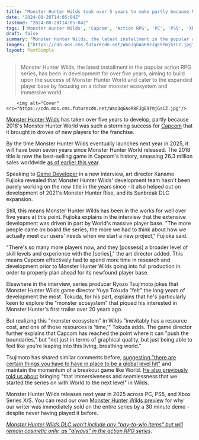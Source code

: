 ```yaml
---
title: "Monster Hunter Wilds took over 5 years to make partly because Monster Hunter World blew up so hard that Capcom had to figure out what all these new fans would want"
date: "2024-08-28T14:05:04Z"
lastmod: "2024-08-28T14:05:04Z"
tags: ['Monster Hunter Wilds', 'Capcom', 'Action RPG', 'PC', 'PS5', 'Xbox Series X/S']
draft: false
summary: "Monster Hunter Wilds, the latest installment in the popular action RPG series, has been in development for over five years, aiming to build upon the success of Monster Hunter World and cater to the expanded player base by focusing on a richer monster ecosystem and immersive world."
images: ["https://cdn.mos.cms.futurecdn.net/Wao3qGAoR8FJgE9YmjGsCZ.jpg"]
layout: PostSimple
---
```

> Monster Hunter Wilds, the latest installment in the popular action RPG series, has been in development for over five years, aiming to build upon the success of Monster Hunter World and cater to the expanded player base by focusing on a richer monster ecosystem and immersive world.


        <img alt="Cover" src="https://cdn.mos.cms.futurecdn.net/Wao3qGAoR8FJgE9YmjGsCZ.jpg"/>
        
[Monster Hunter Wilds](https://www.gamesradar.com/games/monster-hunter/monster-hunter-wilds-guide/) has taken over five years to develop, partly because 2018's Monster Hunter World was such a storming success for [Capcom](https://www.gamesradar.com/tag/capcom/) that it brought in droves of new players for the franchise.

By the time Monster Hunter Wilds eventually launches next year in 2025, it will have been seven years since Monster Hunter World released. The 2018 title is now the best-selling game in Capcom's history, amassing 26.3 million sales worldwide [as of earlier this year](https://www.gamesradar.com/at-25-million-copies-sold-monster-hunter-world-is-so-successful-that-its-responsible-for-over-25-of-the-total-sales-of-the-20-year-old-action-rpg-series/). 

Speaking to [Game Developer](https://www.gamedeveloper.com/production/capcom-s-close-communication-is-key-to-its-sustainability-say-monster-hunter-wilds-devs) in a new interview, art director Kaname Fujioka revealed that Monster Hunter Wilds' development team hasn't been purely working on the new title in the years since - it also helped out on development of 2021's Monster Hunter Rise, and its Sunbreak DLC expansion.

Still, this means Monster Hunter Wilds has been in the works for well over five years at this point. Fujioka explains in the interview that the extensive development was driven in part by World's massive player base. "The more people came on board the series, the more we had to think about how we actually meet our users' needs when we start a new project," Fujioka said.

"There's so many more players now, and they [possess] a broader level of skill levels and experience with the [series]," the art director added. This means Capcom effectively had to spend more time in research and development prior to Monster Hunter Wilds going into full production in order to properly plan ahead for its newfound player base.



Elsewhere in the interview, series producer Ryozo Tsujimoto jokes that Monster Hunter Wilds game director Yuya Tokuda "felt" the long years of development the most. Tokuda, for his part, explains that he's particularly keen to explore the "monster ecosystem" that piqued his interested in Monster Hunter's first trailer over 20 years ago.

But realizing this "monster ecosystem" in Wilds "inevitably has a resource cost, and one of those resources is 'time,'" Tokuda adds. The game director further explains that Capcom has reached the point where it can "push the boundaries," but "not just in terms of graphical quality, but just being able to feel like you're leaping into this living, breathing world."

Tsujimoto has shared similar comments before, [suggesting "there are certain things you have to have in place to be a global level hit"](https://www.gamesradar.com/games/monster-hunter/monster-hunter-world-turned-a-cult-classic-into-a-phenomenon-and-capcom-wants-monster-hunter-wilds-to-go-even-further-beyond-there-are-certain-things-you-have-to-have-in-place-to-be-a-global-level-hit/) and maintain the momentum of a breakout game like World. [He also previously told us about](https://www.gamesradar.com/games/monster-hunter/monster-hunter-wilds-interview/) bringing "that immersiveness and seamlessness that we started the series on with World to the next level" in Wilds. 

Monster Hunter Wilds releases next year in 2025 across PC, PS5, and Xbox Series X/S. You can read our own [Monster Hunter Wilds preview](https://www.gamesradar.com/games/monster-hunter/in-just-30-minutes-monster-hunter-wilds-sold-me-on-the-action-rpg-series-ive-never-played/) for why our writer was immediately sold on the entire series by a 30 minute demo - despite never having played it before.

[<em>Monster Hunter Wilds DLC won't include any "pay-to-win items" but will remain cosmetic only, as "always" in the action RPG series</em>](https://www.gamesradar.com/games/monster-hunter/monster-hunter-wilds-dlc-wont-include-any-pay-to-win-items-but-will-remain-cosmetic-only-as-always-in-the-action-rpg-series/)*.*
        